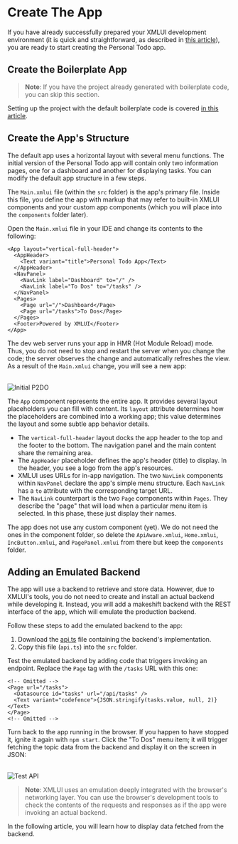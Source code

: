# Create The App

If you have already successfully prepared your XMLUI development environment (it is quick and straightforward, as described in [this article](../prepare-env)), you are ready to start creating the Personal Todo app.

## Create the Boilerplate App

> **Note**: If you have the project already generated with boilerplate code, you can skip this section.

Setting up the project with the default boilerplate code is covered [in this article](../get-started/prepare-env).

## Create the App's Structure

The default app uses a horizontal layout with several menu functions. The initial version of the Personal Todo app will contain only two information pages, one for a dashboard and another for displaying tasks. You can modify the default app structure in a few steps.

The `Main.xmlui` file (within the `src` folder) is the app's primary file. Inside this file, you define the app with markup that may refer to built-in XMLUI components and your custom app components (which you will place into the `components` folder later).

Open the `Main.xmlui` file in your IDE and change its contents to the following:

```ueml copy filename="Main.xmlui"
<App layout="vertical-full-header">
  <AppHeader>
    <Text variant="title">Personal Todo App</Text>
  </AppHeader>
  <NavPanel>
    <NavLink label="Dashboard" to="/" />
    <NavLink label="To Dos" to="/tasks" />
  </NavPanel>
  <Pages>
    <Page url="/">Dashboard</Page>
    <Page url="/tasks">To Dos</Page>
  </Pages>
  <Footer>Powered by XMLUI</Footer>
</App>
```

The dev web server runs your app in HMR (Hot Module Reload) mode. Thus, you do not need to stop and restart the server when you change the code; the server observes the change and automatically refreshes the view. As a result of the `Main.xmlui` change, you will see a new app:

<br/>
<Image alt="Initial P2DO" src="/resources/images/get-started/personal-todo-initial.png" />

The `App` component represents the entire app. It provides several layout placeholders you can fill with content. Its `layout` attribute determines how the placeholders are combined into a working app; this value determines the layout and some subtle app behavior details.

- The `vertical-full-header` layout docks the app header to the top and the footer to the bottom. The navigation panel and the main content share the remaining area.
- The `AppHeader` placeholder defines the app's header (title) to display. In the header, you see a logo from the app's resources.
- XMLUI uses URLs for in-app navigation. The two `NavLink` components within `NavPanel` declare the app's simple menu structure. Each `NavLink` has a `to` attribute with the corresponding target URL.
- The `NavLink` counterpart is the two `Page` components within `Pages`. They describe the "page" that will load when a particular menu item is selected. In this phase, these just display their names.

The app does not use any custom component (yet). We do not need the ones in the component folder, so delete the `ApiAware.xmlui`, `Home.xmlui`, `IncButton.xmlui`, and `PagePanel.xmlui` from there but keep the `components` folder.

## Adding an Emulated Backend

The app will use a backend to retrieve and store data. However, due to XMLUI's tools, you do not need to create and install an actual backend
while developing it. Instead, you will add a makeshift backend with the REST interface of the app, which will emulate the production backend.

Follow these steps to add the emulated backend to the app:

1. Download the [api.ts](/resources/files/tutorials/p2do/api.ts "download") file containing the backend's implementation.
2. Copy this file (`api.ts`) into the `src` folder.

Test the emulated backend by adding code that triggers invoking an endpoint. Replace the `Page` tag with the `/tasks` URL with this one:

```ueml copy {3-4} filename="Main.xmlui"
<!-- Omitted -->
<Page url="/tasks">
  <Datasource id="tasks" url="/api/tasks" />
  <Text variant="codefence">{JSON.stringify(tasks.value, null, 2)}</Text>
</Page>
<!-- Omitted -->
```

Turn back to the app running in the browser. If you happen to have stopped it, ignite it again with `npm start`. Click the "To Dos" menu item; it will trigger fetching the topic data from the backend and display it on the screen in JSON:

<br/>
<Image alt="Test API" src="/resources/images/get-started/test-emulated-api.png" />

> **Note**: XMLUI uses an emulation deeply integrated with the browser's networking layer. You can use the browser's development tools to check the contents of the requests and responses as if the app were invoking an actual backend.

In the following article, you will learn how to display data fetched from the backend.

